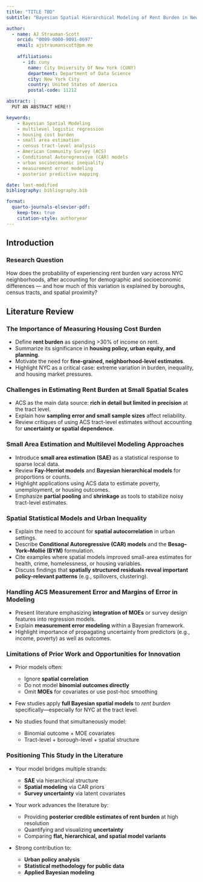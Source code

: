 ```yaml
---
title: "TITLE TBD"
subtitle: "Bayesian Spatial Hierarchical Modeling of Rent Burden in New York City"

author:
  - name: AJ Strauman-Scott
    orcid: "0009-0000-9091-0697"
    email: ajstraumanscott@pm.me
    
    affiliations:
      - id: cuny
        name: City University Of New York (CUNY)
        department: Department of Data Science
        city: New York City
        country: United States of America
        postal-code: 11212

abstract: |
  PUT AN ABSTRACT HERE!!

keywords: 
    - Bayesian Spatial Modeling
    - multilevel logistic regression
    - housing cost burden
    - small area estimation
    - census tract-level analysis
    - American Community Survey (ACS)
    - Conditional Autoregressive (CAR) models
    - urban socioeconomic inequality
    - measurement error modeling
    - posterior predictive mapping

date: last-modified
bibliography: bibliography.bib

format:
  quarto-journals-elsevier-pdf:
    keep-tex: true
    citation-style: authoryear 
---
```


## Introduction

### Research Question

How does the probability of experiencing rent burden vary across NYC neighborhoods, after accounting for demographic and socioeconomic differences — and how much of this variation is explained by boroughs, census tracts, and spatial proximity?

## Literature Review

### The Importance of Measuring Housing Cost Burden

-   Define **rent burden** as spending \>30% of income on rent.
-   Summarize its significance in **housing policy, urban equity, and planning**.
-   Motivate the need for **fine-grained, neighborhood-level estimates**.
-   Highlight NYC as a critical case: extreme variation in burden, inequality, and housing market pressures.

### Challenges in Estimating Rent Burden at Small Spatial Scales

-   ACS as the main data source: **rich in detail but limited in precision** at the tract level.
-   Explain how **sampling error and small sample sizes** affect reliability.
-   Review critiques of using ACS tract-level estimates without accounting for **uncertainty or spatial dependence**.

### Small Area Estimation and Multilevel Modeling Approaches

-   Introduce **small area estimation (SAE)** as a statistical response to sparse local data.
-   Review **Fay-Herriot models** and **Bayesian hierarchical models** for proportions or counts.
-   Highlight applications using ACS data to estimate poverty, unemployment, or housing outcomes.
-   Emphasize **partial pooling** and **shrinkage** as tools to stabilize noisy tract-level estimates.

### Spatial Statistical Models and Urban Inequality

-   Explain the need to account for **spatial autocorrelation** in urban settings.
-   Describe **Conditional Autoregressive (CAR) models** and the **Besag–York–Mollié (BYM)** formulation.
-   Cite examples where spatial models improved small-area estimates for health, crime, homelessness, or housing variables.
-   Discuss findings that **spatially structured residuals reveal important policy-relevant patterns** (e.g., spillovers, clustering).

### Handling ACS Measurement Error and Margins of Error in Modeling

-   Present literature emphasizing **integration of MOEs** or survey design features into regression models.
-   Explain **measurement error modeling** within a Bayesian framework.
-   Highlight importance of propagating uncertainty from predictors (e.g., income, poverty) as well as outcomes.

### Limitations of Prior Work and Opportunities for Innovation

-   Prior models often:

    -   Ignore **spatial correlation**
    -   Do not model **binomial outcomes directly**
    -   Omit **MOEs** for covariates or use post-hoc smoothing

-   Few studies apply **full Bayesian spatial models** to *rent burden* specifically—especially for NYC at the tract level.

-   No studies found that simultaneously model:

    -   Binomial outcome + MOE covariates
    -   Tract-level + borough-level + spatial structure

### Positioning This Study in the Literature

-   Your model bridges multiple strands:

    -   **SAE** via hierarchical structure
    -   **Spatial modeling** via CAR priors
    -   **Survey uncertainty** via latent covariates

-   Your work advances the literature by:

    -   Providing **posterior credible estimates of rent burden** at high resolution
    -   Quantifying and visualizing **uncertainty**
    -   Comparing **flat, hierarchical, and spatial model variants**

-   Strong contribution to:

    -   **Urban policy analysis**
    -   **Statistical methodology for public data**
    -   **Applied Bayesian modeling**